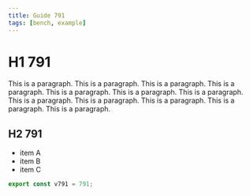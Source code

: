 ```yaml
---
title: Guide 791
tags: [bench, example]
---
```


# H1 791

This is a paragraph. This is a paragraph. This is a paragraph. This is a paragraph. This is a paragraph. This is a paragraph. This is a paragraph. This is a paragraph. This is a paragraph. This is a paragraph. This is a paragraph. This is a paragraph. 

## H2 791

- item A
- item B
- item C

```ts
export const v791 = 791;
```